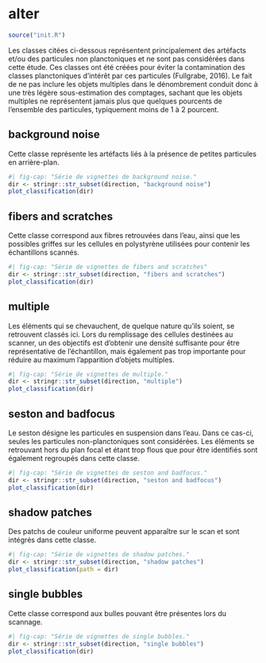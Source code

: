 # alter

```r
source("init.R")
```

Les classes citées ci-dessous représentent principalement des artéfacts et/ou des particules non planctoniques et ne sont pas considérées dans cette étude. Ces classes ont été créées pour éviter la contamination des classes planctoniques d'intérêt par ces particules (Fullgrabe, 2016). Le fait de ne pas inclure les objets multiples dans le dénombrement conduit donc à une très légère sous-estimation des comptages, sachant que les objets multiples ne représentent jamais plus que quelques pourcents de l'ensemble des particules, typiquement moins de 1 à 2 pourcent.

## background noise

Cette classe représente les artéfacts liés à la présence de petites particules en arrière-plan.

```r
#| fig-cap: "Série de vignettes de background noise."
dir <- stringr::str_subset(direction, "background noise")
plot_classification(dir)
```

## fibers and scratches

Cette classe correspond aux fibres retrouvées dans l'eau, ainsi que les possibles griffes sur les cellules en polystyrène utilisées pour contenir les échantillons scannés.

```r
#| fig-cap: "Série de vignettes de fibers and scratches"
dir <- stringr::str_subset(direction, "fibers and scratches")
plot_classification(dir)
```

## multiple

Les éléments qui se chevauchent, de quelque nature qu'ils soient, se retrouvent classés ici. Lors du remplissage des cellules destinées au scanner, un des objectifs est d'obtenir une densité suffisante pour être représentative de l'échantillon, mais également pas trop importante pour réduire au maximum l'apparition d'objets multiples.

```r
#| fig-cap: "Série de vignettes de multiple."
dir <- stringr::str_subset(direction, "multiple")
plot_classification(dir)
```

## seston and badfocus

Le seston désigne les particules en suspension dans l'eau. Dans ce cas-ci, seules les particules non-planctoniques sont considérées. Les éléments se retrouvant hors du plan focal et étant trop flous que pour être identifiés sont également regroupés dans cette classe.

```r
#| fig-cap: "Série de vignettes de seston and badfocus."
dir <- stringr::str_subset(direction, "seston and badfocus")
plot_classification(dir)
```

## shadow patches

Des patchs de couleur uniforme peuvent apparaître sur le scan et sont intégrés dans cette classe.

```r
#| fig-cap: "Série de vignettes de shadow patches."
dir <- stringr::str_subset(direction, "shadow patches")
plot_classification(path = dir)
```

## single bubbles

Cette classe correspond aux bulles pouvant être présentes lors du scannage.

```r
#| fig-cap: "Série de vignettes de single bubbles."
dir <- stringr::str_subset(direction, "single bubbles")
plot_classification(dir)
```

